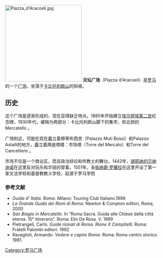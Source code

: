 {{Coord|41|53|39.85|N|12|28|51.7|E|region:IT_type:landmark|display=title}}
[[File:Piazza_d'Aracoeli.jpg|250px]]
'''天坛广场'''（Piazza d'Aracoeli）是[[罗马|罗马]]的一个[[广场|广场]]，坐落于[[卡比托利欧山|卡比托利欧山]]的斜坡。

==历史==
这个广场是逐渐形成的，现在显得缺乏特点。1885年开始建立[[埃马努埃莱二世|埃马努埃莱二世]]纪念碑，1930年代，被隔为两部分：卡比托利欧山脚下的集市，和北侧的 Mercatello 。 

广场附近，可能在现在矗立着穆蒂布西宫（Palazzo Muti Bussi）和Palazzo Astalli的地方，矗立着两座塔楼：市场塔（Torre del Mercato）和Torre del Cancelliere 。 

市场不仅是一个商业区，而且政治辩论和传教士的舞台。1442年，[[锡耶纳的贝纳迪诺|锡耶纳的贝纳迪诺]]在这里反对玩乐和华丽的穿着。1551年，圣[[依纳爵·罗耀拉|依纳爵·罗耀拉]]在这里开设了第一家文法学校和基督教教义学校，起源于罗马学院

=== 参考文献 ===

*''Guida d’ Italia. Roma''. Milano: Touring Club Italiano.1999
*''La Grande Guida dei Rioni di Roma''. Newton & Compton editori, Roma, 2000
*''San Biagio in Mercatello''. In “Roma Sacra. Guida alle Chiese della città eterna. 15° itinerario”. Roma: Elio De Rosa. V. 1999
*Pietrangeli, Carlo. ''Guide rionali di Roma. Rione X Campitelli''. Roma: Fratelli Palombi editori. 1992 
*Ravaglioli, Armando. ''Vedere e capire Roma''. Roma: Roma centro storico. 1981.

[[Category:罗马广场|Category:罗马广场]]